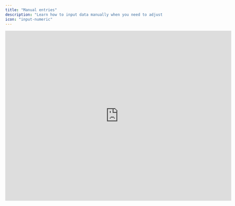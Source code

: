 ```yaml
---
title: "Manual entries"
description: "Learn how to input data manually when you need to adjust actuals or import information from non-supported data sources."
icon: "input-numeric"
---
```


<iframe width="720" height="540" src="https://www.loom.com/embed/96922798f97243d5b9f84116c07bb565?sid=810aab0f-6a0d-419d-a30a-d72cc27956d1" frameborder="0" webkitallowfullscreen mozallowfullscreen allowfullscreen />

## Overview

Manual entries provide you with the flexibility to input data directly when you need to import actuals from non-supported data sources or make adjustments to data imported from your [accounting system](/integrations/accounting/business-central).

## Use Cases

### Adjusting Imported Actuals

When your accounting system data requires specific adjustments, you can use manual entries to ensure your financial information accurately reflects your current situation. This feature is particularly useful when you need to:

- Correct temporary discrepancies in imported data
- Address timing differences in financial recordings
- Make period-end adjustments

<Tip>
For long-term data accuracy, we recommend resolving any discrepancies directly in your accounting system. While manual entries provide immediate solutions, maintaining data integrity at the source ensures more reliable financial reporting.
</Tip>

### Importing Data from Additional Sources

Manual entries enable you to incorporate data from sources beyond our native integrations. This feature supports your comprehensive financial planning by allowing you to:

- Input data from specialized accounting systems
- Add financial assumptions and projections
- Include supplementary financial information

<Tip>
For efficient handling of large datasets, consider using our [Google Sheets](/integrations/other/google-sheets) integration. This approach reduces the possibility of manual input errors and streamlines your data import process.
</Tip></fileContent>
</invoke>